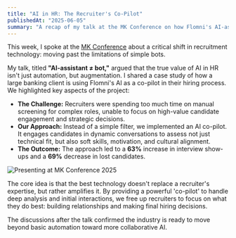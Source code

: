 ```yaml
---
title: "AI in HR: The Recruiter's Co-Pilot"
publishedAt: "2025-06-05"
summary: "A recap of my talk at the MK Conference on how Flomni's AI-assistant is moving beyond bots to become a true co-pilot for recruiters, with results from a major banking client."
---
```


This week, I spoke at the [MK Conference](https://www.mk-conference.ru/ai) about a critical shift in recruitment technology: moving past the limitations of simple bots.

My talk, titled **"AI-assistant ≠ bot,"** argued that the true value of AI in HR isn't just automation, but augmentation. I shared a case study of how a large banking client is using Flomni's AI as a co-pilot in their hiring process. We highlighted key aspects of the project:

- **The Challenge:** Recruiters were spending too much time on manual screening for complex roles, unable to focus on high-value candidate engagement and strategic decisions.
- **Our Approach:** Instead of a simple filter, we implemented an AI co-pilot. It engages candidates in dynamic conversations to assess not just technical fit, but also soft skills, motivation, and cultural alignment.
- **The Outcome:** The approach led to a **63%** increase in interview show-ups and a **69%** decrease in lost candidates.

![Presenting at MK Conference 2025](https://oj9anrnpmq5owbkj.public.blob.vercel-storage.com/ai-in-hr-conf-bicS77wx9RFbLazMi1LKVX4pkf6HG9.webp)

The core idea is that the best technology doesn't replace a recruiter's expertise, but rather amplifies it. By providing a powerful 'co-pilot' to handle deep analysis and initial interactions, we free up recruiters to focus on what they do best: building relationships and making final hiring decisions.

The discussions after the talk confirmed the industry is ready to move beyond basic automation toward more collaborative AI.
